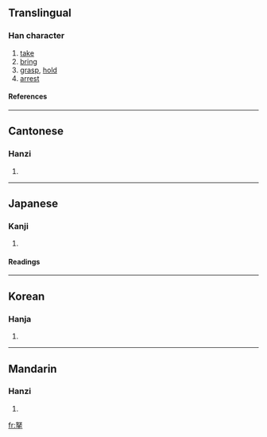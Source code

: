 {{see|拏}}

==Translingual==
===Han character===
{{Han char|rn=64|rad=手|as=05|sn=9|four=4750<sub>2</sub>|canj=女水手 (VEQ)}}
# [[take]]
# [[bring]]
# [[grasp]], [[hold]]
# [[arrest]]
====References====
{{Han ref|kx=0425.090|dkj=11954|dj=0773.140|hdz=31847.070|uh=62CF|ud=25295|bh=CED4|bd=52948}}
----
==Cantonese==
===Hanzi===
{{yue-hanzi|jyut=|y=na4}}
# {{defn|Cantonese}}
----
==Japanese==
===Kanji===
{{ja-kanji|grade=|rs=手05}}
# {{defn|Japanese}} 
====Readings====
{{ja-readings|on=[[だ]] (da), [[な]] (na)|kun=[[ひく]] (hiku)}}
----
==Korean==
===Hanja===
{{ko-hanja|hangeul=나|eumhun=|rv=na|mr=na|y=na}}
# {{defn|Korean}}
----
==Mandarin==
===Hanzi===
{{cmn-hanzi|pin=[[ná]] ([[na2]])|wg=na<sup>2</sup>}}
# {{defn|Mandarin}}

[[fr:拏]]